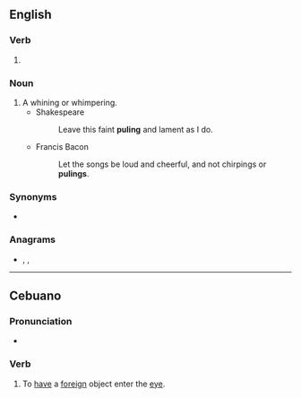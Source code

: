 ==English==

===Verb===
{{head|en|present participle}}

# {{present participle of|pule|lang=en|nocat=1}}

===Noun===
{{en-noun}}

# A whining or whimpering.
#* Shakespeare
#*: Leave this faint '''puling''' and lament as I do.
#* Francis Bacon
#*: Let the songs be loud and cheerful, and not chirpings or '''pulings'''.

===Synonyms===
* {{l|en|mewling}}

===Anagrams===
* {{l|en|plug in}}, {{l|en|plug-in}}, {{l|en|plugin}}

----

==Cebuano==

===Pronunciation===
* {{hyphenation|pu|ling|lang=ceb}}

===Verb===
{{head|ceb|verb}}

# To [[have]] a [[foreign]] object enter the [[eye]].